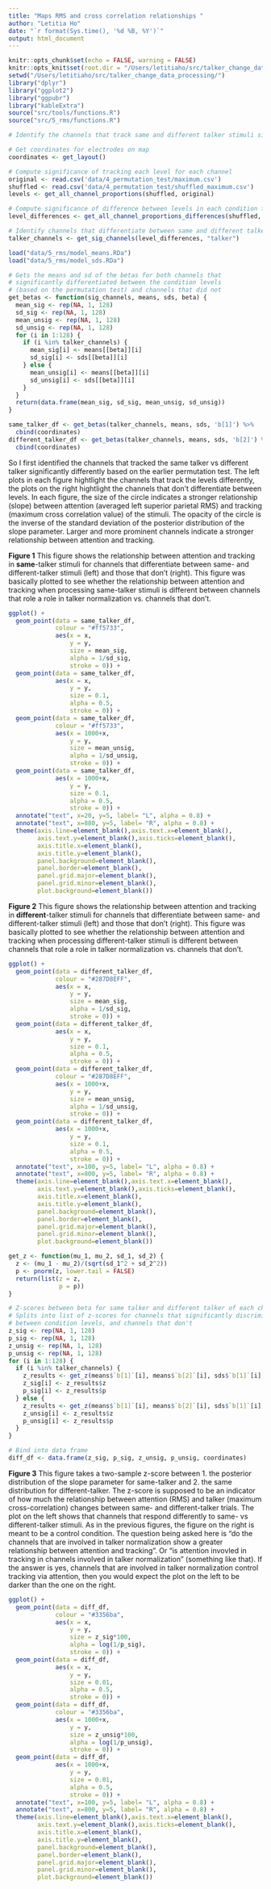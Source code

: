 ```yaml
---
title: "Maps RMS and cross correlation relationships "
author: "Letitia Ho"
date: "`r format(Sys.time(), '%d %B, %Y')`"
output: html_document
---
```


```r
knitr::opts_chunk$set(echo = FALSE, warning = FALSE)
knitr::opts_knit$set(root.dir = "/Users/letitiaho/src/talker_change_data_processing/")
setwd("/Users/letitiaho/src/talker_change_data_processing/")
library("dplyr")
library("ggplot2")
library("ggpubr")
library("kableExtra")
source("src/tools/functions.R")
source("src/5_rms/functions.R")
```

```r
# Identify the channels that track same and different talker stimuli significantly differently

# Get coordinates for electrodes on map
coordinates <- get_layout()

# Compute significance of tracking each level for each channel
original <- read.csv('data/4_permutation_test/maximum.csv')
shuffled <- read.csv('data/4_permutation_test/shuffled_maximum.csv')
levels <- get_all_channel_proportions(shuffled, original)

# Compute significance of difference between levels in each condition for each channel
level_differences <- get_all_channel_proportions_differences(shuffled, original)

# Identify channels that differentiate between same and different talker
talker_channels <- get_sig_channels(level_differences, "talker")
```

```r
load("data/5_rms/model_means.RDa")
load("data/5_rms/model_sds.RDa")
```

```r
# Gets the means and sd of the betas for both channels that 
# significantly differentiated between the condition levels
# (based on the permutation test) and channels that did not
get_betas <- function(sig_channels, means, sds, beta) {
  mean_sig <- rep(NA, 1, 128)
  sd_sig <- rep(NA, 1, 128)
  mean_unsig <- rep(NA, 1, 128)
  sd_unsig <- rep(NA, 1, 128)
  for (i in 1:128) {
    if (i %in% talker_channels) {
      mean_sig[i] <- means[[beta]][i]
      sd_sig[i] <- sds[[beta]][i]
    } else {
      mean_unsig[i] <- means[[beta]][i]
      sd_unsig[i] <- sds[[beta]][i]
    }
  }
  return(data.frame(mean_sig, sd_sig, mean_unsig, sd_unsig))
}

same_talker_df <- get_betas(talker_channels, means, sds, 'b[1]') %>%
  cbind(coordinates)
different_talker_df <- get_betas(talker_channels, means, sds, 'b[2]') %>%
  cbind(coordinates)
```

So I first identified the channels that tracked the same talker vs different talker significantly differently based on the earlier permutation test. The left plots in each figure hightlight the channels that track the levels differently, the plots on the right hightlight the channels that don't differentiate between levels. In each figure, the size of the circle indicates a stronger relationship (slope) between attention (averaged left superior parietal RMS) and tracking (maximum cross correlation value) of the stimuli. The opacity of the circle is the inverse of the standard deviation of the posterior distribution of the slope parameter. Larger and more prominent channels indicate a stronger relationship between attention and tracking.

**Figure 1**
This figure shows the relationship between attention and tracking in **same**-talker stimuli for channels that differentiate between same- and different-talker stimuli (left) and those that don't (right). This figure was basically plotted to see whether the relationship between attention and tracking when processing same-talker stimuli is different between channels that role a role in talker normalization vs. channels that don't.  
```r
ggplot() +
  geom_point(data = same_talker_df, 
             colour = "#ff5733",
             aes(x = x, 
                 y = y,
                 size = mean_sig,
                 alpha = 1/sd_sig,
                 stroke = 0)) +
  geom_point(data = same_talker_df, 
             aes(x = x, 
                 y = y,
                 size = 0.1,
                 alpha = 0.5,
                 stroke = 0)) +
  geom_point(data = same_talker_df, 
             colour = "#ff5733",
             aes(x = 1000+x, 
                 y = y,
                 size = mean_unsig,
                 alpha = 1/sd_unsig,
                 stroke = 0)) +
  geom_point(data = same_talker_df,
             aes(x = 1000+x,
                 y = y,
                 size = 0.1,
                 alpha = 0.5,
                 stroke = 0)) +
  annotate("text", x=20, y=5, label= "L", alpha = 0.8) +
  annotate("text", x=880, y=5, label= "R", alpha = 0.8) +
  theme(axis.line=element_blank(),axis.text.x=element_blank(),
        axis.text.y=element_blank(),axis.ticks=element_blank(),
        axis.title.x=element_blank(),
        axis.title.y=element_blank(),
        panel.background=element_blank(),
        panel.border=element_blank(),
        panel.grid.major=element_blank(),
        panel.grid.minor=element_blank(),
        plot.background=element_blank())
```

**Figure 2**
This figure shows the relationship between attention and tracking in **different**-talker stimuli for channels that differentiate between same- and different-talker stimuli (left) and those that don't (right). This figure was basically plotted to see whether the relationship between attention and tracking when processing different-talker stimuli is different between channels that role a role in talker normalization vs. channels that don't.  
```r
ggplot() +
  geom_point(data = different_talker_df, 
             colour = "#287D8EFF",
             aes(x = x, 
                 y = y,
                 size = mean_sig,
                 alpha = 1/sd_sig,
                 stroke = 0)) +
  geom_point(data = different_talker_df,
             aes(x = x,
                 y = y,
                 size = 0.1,
                 alpha = 0.5,
                 stroke = 0)) +
  geom_point(data = different_talker_df, 
             colour = "#287D8EFF",
             aes(x = 1000+x, 
                 y = y,
                 size = mean_unsig,
                 alpha = 1/sd_unsig,
                 stroke = 0)) +
  geom_point(data = different_talker_df,
             aes(x = 1000+x,
                 y = y,
                 size = 0.1,
                 alpha = 0.5,
                 stroke = 0)) +
  annotate("text", x=100, y=5, label= "L", alpha = 0.8) +
  annotate("text", x=800, y=5, label= "R", alpha = 0.8) +
  theme(axis.line=element_blank(),axis.text.x=element_blank(),
        axis.text.y=element_blank(),axis.ticks=element_blank(),
        axis.title.x=element_blank(),
        axis.title.y=element_blank(),
        panel.background=element_blank(),
        panel.border=element_blank(),
        panel.grid.major=element_blank(),
        panel.grid.minor=element_blank(),
        plot.background=element_blank())
```

```r
get_z <- function(mu_1, mu_2, sd_1, sd_2) {
  z <- (mu_1 - mu_2)/(sqrt(sd_1^2 + sd_2^2))
  p <- pnorm(z, lower.tail = FALSE)
  return(list(z = z,
              p = p))
}

# Z-scores between beta for same talker and different talker of each channel
# Splits into list of z-scores for channels that significantly discriminate 
# between condition levels, and channels that don't
z_sig <- rep(NA, 1, 128)
p_sig <- rep(NA, 1, 128)
z_unsig <- rep(NA, 1, 128)
p_unsig <- rep(NA, 1, 128)
for (i in 1:128) {
  if (i %in% talker_channels) {
    z_results <- get_z(means$`b[1]`[i], means$`b[2]`[i], sds$`b[1]`[i], sds$`b[2]`[i])
    z_sig[i] <- z_results$z
    p_sig[i] <- z_results$p
  } else {
    z_results <- get_z(means$`b[1]`[i], means$`b[2]`[i], sds$`b[1]`[i], sds$`b[2]`[i])
    z_unsig[i] <- z_results$z
    p_unsig[i] <- z_results$p
  }
}

# Bind into data frame
diff_df <- data.frame(z_sig, p_sig, z_unsig, p_unsig, coordinates)
```

**Figure 3**
This figure takes a two-sample z-score between 1. the posterior distribution of the slope parameter for same-talker and 2. the same distribution for different-talker. The z-score is supposed to be an indicator of how much the relationship between attention (RMS) and talker (maximum cross-correlation) changes between same- and different-talker trials. The plot on the left shows that channels that respond differently to same- vs different-talker stimuli. As in the previous figures, the figure on the right is meant to be a control condition. The question being asked here is "do the channels that are involved in talker normalization show a greater relationship between attention and tracking". Or "is attention invovled in tracking in channels involved in talker normalization" (something like that). If the answer is yes, channels that are involved in talker normalization control tracking via attention, then you would expect the plot on the left to be darker than the one on the right.
```r
ggplot() +
  geom_point(data = diff_df, 
             colour = "#3356ba",
             aes(x = x, 
                 y = y,
                 size = z_sig*100,
                 alpha = log(1/p_sig),
                 stroke = 0)) +
  geom_point(data = diff_df,
             aes(x = x,
                 y = y,
                 size = 0.01,
                 alpha = 0.5,
                 stroke = 0)) +
  geom_point(data = diff_df, 
             colour = "#3356ba",
             aes(x = 1000+x, 
                 y = y,
                 size = z_unsig*100,
                 alpha = log(1/p_unsig),
                 stroke = 0)) +
  geom_point(data = diff_df,
             aes(x = 1000+x,
                 y = y,
                 size = 0.01,
                 alpha = 0.5,
                 stroke = 0)) +
  annotate("text", x=100, y=5, label= "L", alpha = 0.8) +
  annotate("text", x=800, y=5, label= "R", alpha = 0.8) +
  theme(axis.line=element_blank(),axis.text.x=element_blank(),
        axis.text.y=element_blank(),axis.ticks=element_blank(),
        axis.title.x=element_blank(),
        axis.title.y=element_blank(),
        panel.background=element_blank(),
        panel.border=element_blank(),
        panel.grid.major=element_blank(),
        panel.grid.minor=element_blank(),
        plot.background=element_blank())
```